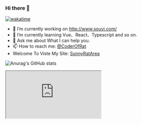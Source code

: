 ### Hi there 👋
[![wakatime](https://wakatime.com/badge/user/e52999f2-c6cb-40cd-81e2-52eac6413d15.svg)](https://wakatime.com/@e52999f2-c6cb-40cd-81e2-52eac6413d15)

- 🔭 I’m currently working on http://www.souvi.com/
- 🌱 I’m currently learning Vue、React、Typescript and so on.
- 💬 Ask me about What I can help you.
- 📫 How to reach me: <a href="mailto:coderofrat@163.com">@CoderOfRat</a>
- Welcome To Viste My Site: [SunnyRatArea](https://coderofrat.github.io/SunnyRatArea/)

![Anurag's GitHub stats](https://github-readme-stats.vercel.app/api?username=coderofrat&show_icons=true&icon_color=58a6ff&text_color=333333&bg_color=ffffff&hide_title=true)
<iframe src="https://wakatime.com/dashboard"></iframe>



